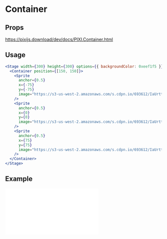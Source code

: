 # Container

## Props

https://pixijs.download/dev/docs/PIXI.Container.html

## Usage

```jsx live
<Stage width={300} height={300} options={{ backgroundColor: 0xeef1f5 }}>
  <Container position={[150, 150]}>
    <Sprite
      anchor={0.5}
      x={-75}
      y={-75}
      image="https://s3-us-west-2.amazonaws.com/s.cdpn.io/693612/IaUrttj.png"
    />
    <Sprite
      anchor={0.5}
      x={0}
      y={0}
      image="https://s3-us-west-2.amazonaws.com/s.cdpn.io/693612/IaUrttj.png"
    />
    <Sprite
      anchor={0.5}
      x={75}
      y={75}
      image="https://s3-us-west-2.amazonaws.com/s.cdpn.io/693612/IaUrttj.png"
    />
  </Container>
</Stage>
```

## Example

<iframe
  height={500}
  scrolling="no"
  title="Container"
  src="//codepen.io/inlet/embed/ca683993e355b9f3370f0a44d189141f/?height=300&theme-id=33987&default-tab=result&embed-version=2"
  frameBorder="no"
  allowFullScreen={true}
  style={{ width: '100%' }}
/>
